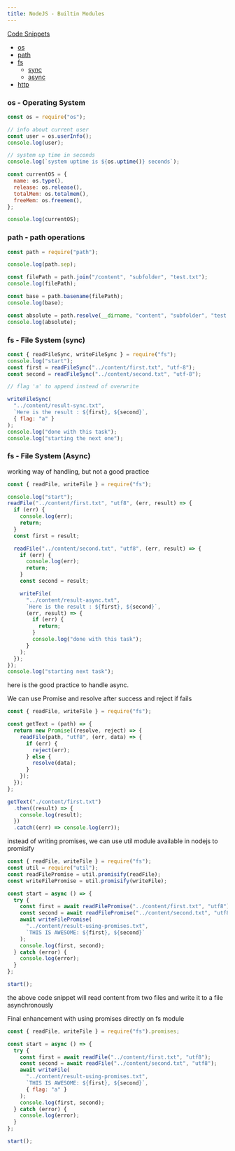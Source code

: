 ```yaml
---
title: NodeJS - Builtin Modules
---
```


[Code Snippets](https://github.com/yeswanthannadata/NodeRepo)

- [os](#os)
- [path](#path)
- [fs](#fs)
  - [sync](#sync)
  - [async](#async)
- [http](#http)

### os - Operating System

```js
const os = require("os");

// info about current user
const user = os.userInfo();
console.log(user);

// system up time in seconds
console.log(`system uptime is ${os.uptime()} seconds`);

const currentOS = {
  name: os.type(),
  release: os.release(),
  totalMem: os.totalmem(),
  freeMem: os.freemem(),
};

console.log(currentOS);
```

### path - path operations

```js
const path = require("path");

console.log(path.sep);

const filePath = path.join("/content", "subfolder", "test.txt");
console.log(filePath);

const base = path.basename(filePath);
console.log(base);

const absolute = path.resolve(__dirname, "content", "subfolder", "test.tst");
console.log(absolute);
```

### fs - File System (sync)

```js
const { readFileSync, writeFileSync } = require("fs");
console.log("start");
const first = readFileSync("../content/first.txt", "utf-8");
const second = readFileSync("../content/second.txt", "utf-8");

// flag 'a' to append instead of overwrite

writeFileSync(
  "../content/result-sync.txt",
  `Here is the result : ${first}, ${second}`,
  { flag: "a" }
);
console.log("done with this task");
console.log("starting the next one");
```

### fs - File System (Async)

working way of handling, but not a good practice

```js
const { readFile, writeFile } = require("fs");

console.log("start");
readFile("../content/first.txt", "utf8", (err, result) => {
  if (err) {
    console.log(err);
    return;
  }
  const first = result;

  readFile("../content/second.txt", "utf8", (err, result) => {
    if (err) {
      console.log(err);
      return;
    }
    const second = result;

    writeFile(
      "../content/result-async.txt",
      `Here is the result : ${first}, ${second}`,
      (err, result) => {
        if (err) {
          return;
        }
        console.log("done with this task");
      }
    );
  });
});
console.log("starting next task");
```

here is the good practice to handle async.

We can use Promise and resolve after success and reject if fails

```js
const { readFile, writeFile } = require("fs");

const getText = (path) => {
  return new Promise((resolve, reject) => {
    readFile(path, "utf8", (err, data) => {
      if (err) {
        reject(err);
      } else {
        resolve(data);
      }
    });
  });
};

getText("./content/first.txt")
  .then((result) => {
    console.log(result);
  })
  .catch((err) => console.log(err));
```

instead of writing promises, we can use util module available in nodejs to promisify

```js
const { readFile, writeFile } = require("fs");
const util = require("util");
const readFilePromise = util.promisify(readFile);
const writeFilePromise = util.promisify(writeFile);

const start = async () => {
  try {
    const first = await readFilePromise("../content/first.txt", "utf8");
    const second = await readFilePromise("../content/second.txt", "utf8");
    await writeFilePromise(
      "../content/result-using-promises.txt",
      `THIS IS AWESOME: ${first}, ${second}`
    );
    console.log(first, second);
  } catch (error) {
    console.log(error);
  }
};

start();
```

the above code snippet will read content from two files and write it to a file asynchronously

Final enhancement with using promises directly on fs module

```js
const { readFile, writeFile } = require("fs").promises;

const start = async () => {
  try {
    const first = await readFile("../content/first.txt", "utf8");
    const second = await readFile("../content/second.txt", "utf8");
    await writeFile(
      "../content/result-using-promises.txt",
      `THIS IS AWESOME: ${first}, ${second}`,
      { flag: "a" }
    );
    console.log(first, second);
  } catch (error) {
    console.log(error);
  }
};

start();
```
